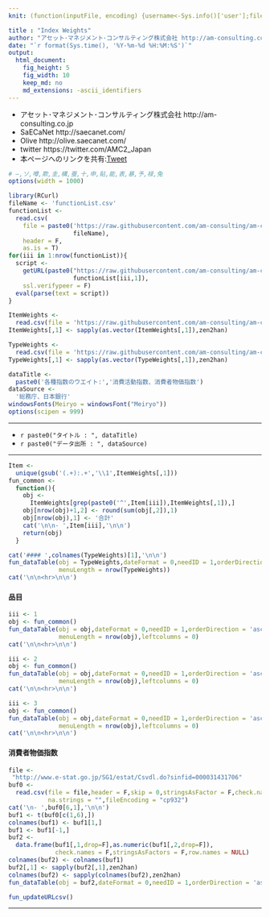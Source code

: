 ```yaml
---
knit: (function(inputFile, encoding) {username<-Sys.info()['user'];fileName<-'defaultPath.csv';pathToFile <-paste0('C:/Users/', username,'/Desktop/pathToCSV/');setwd(pathToFile);buf0<-read.csv(fileName,header = F,skip = 0,stringsAsFactor = F,check.names = F,fileEncoding = 'utf-8');timeStamp<-format(Sys.time(),'%Y%m%d%H%M%S');htmlName<-'IndexWeights';rmarkdown::render(inputFile, encoding = encoding, output_file = paste0('C:/Users/',username,buf0[2,1],'charts/','am-consulting.co.jp-',htmlName,'.html')) })

title : "Index Weights"
author: "アセット･マネジメント･コンサルティング株式会社 http://am-consulting.co.jp"
date: "`r format(Sys.time(), '%Y-%m-%d %H:%M:%S')`"
output: 
  html_document:
    fig_height: 5
    fig_width: 10
    keep_md: no
    md_extensions: -ascii_identifiers 
---
```

<link href="http://knowledgevault.saecanet.com/components/rmarkdown-html.css" rel="stylesheet">
<style>.main-container {max-width : 1000px;}</style>
<script src="http://knowledgevault.saecanet.com/components/JavascriptCode.js"></script>

- アセット･マネジメント･コンサルティング株式会社 http://am-consulting.co.jp
- SaECaNet http://saecanet.com/
- Olive http://olive.saecanet.com/
- twitter https://twitter.com/AMC2_Japan
- 本ページへのリンクを共有:<a href="https://twitter.com/share" class="twitter-share-button" data-via="AMC2_Japan" data-size="large">Tweet</a> <script>!function(d,s,id){var js,fjs=d.getElementsByTagName(s)[0],p=/^http:/.test(d.location)?'http':'https';if(!d.getElementById(id)){js=d.createElement(s);js.id=id;js.src=p+'://platform.twitter.com/widgets.js';fjs.parentNode.insertBefore(js,fjs);}}(document, 'script', 'twitter-wjs');</script>

```r
# ―,ソ,噂,欺,圭,構,蚕,十,申,貼,能,表,暴,予,禄,兔
options(width = 1000)
```

```r
library(RCurl)
fileName <- 'functionList.csv'
functionList <-
  read.csv(
    file = paste0('https://raw.githubusercontent.com/am-consulting/am-consulting.github.io/master/csv/',
                  fileName),
    header = F,
    as.is = T)
for(iii in 1:nrow(functionList)){
  script <- 
    getURL(paste0("https://raw.githubusercontent.com/am-consulting/am-consulting.github.io/master/",
                  functionList[iii,1]),
    ssl.verifypeer = F)
  eval(parse(text = script))
}
```

```r
ItemWeights <-
  read.csv(file = 'https://raw.githubusercontent.com/am-consulting/am-consulting.github.io/master/csv/csvData/NotTSdata/ConsumptionActivityIndexItemWeights.csv',header = T,fileEncoding = 'utf8')
ItemWeights[,1] <- sapply(as.vector(ItemWeights[,1]),zen2han)

TypeWeights <-
  read.csv(file = 'https://raw.githubusercontent.com/am-consulting/am-consulting.github.io/master/csv/csvData/NotTSdata/ConsumptionActivityIndexTypeWeights.csv',header = T,fileEncoding = 'utf8')
TypeWeights[,1] <- sapply(as.vector(TypeWeights[,1]),zen2han)
```

```r
dataTitle <- 
  paste0('各種指数のウエイト:','消費活動指数、消費者物価指数')
dataSource <- 
  '総務庁、日本銀行'
windowsFonts(Meiryo = windowsFont("Meiryo"))
options(scipen = 999)
```

***

- `r paste0("タイトル : ", dataTitle)`
- `r paste0("データ出所 : ", dataSource)`

***

```r
Item <- 
  unique(gsub('(.+):.+','\\1',ItemWeights[,1]))
fun_common <- 
  function(){
    obj <- 
      ItemWeights[grep(paste0('^',Item[iii]),ItemWeights[,1]),]
    obj[nrow(obj)+1,2] <- round(sum(obj[,2]),1)
    obj[nrow(obj),1] <- '合計'
    cat('\n\n- ',Item[iii],'\n\n')
    return(obj)
  }
```

```r
cat('#### ',colnames(TypeWeights)[1],'\n\n')
fun_dataTable(obj = TypeWeights,dateFormat = 0,needID = 1,orderDirection = 'asc',
              menuLength = nrow(TypeWeights))
cat('\n\n<hr>\n\n')
```

#### 品目

```r
iii <- 1
obj <- fun_common()
fun_dataTable(obj = obj,dateFormat = 0,needID = 1,orderDirection = 'asc',
              menuLength = nrow(obj),leftcolumns = 0)
cat('\n\n<hr>\n\n')
```

```r
iii <- 2
obj <- fun_common()
fun_dataTable(obj = obj,dateFormat = 0,needID = 1,orderDirection = 'asc',
              menuLength = nrow(obj),leftcolumns = 0)
cat('\n\n<hr>\n\n')
```

```r
iii <- 3
obj <- fun_common()
fun_dataTable(obj = obj,dateFormat = 0,needID = 1,orderDirection = 'asc',
              menuLength = nrow(obj),leftcolumns = 0)
cat('\n\n<hr>\n\n')
```

#### 消費者物価指数

```r
file <-
 "http://www.e-stat.go.jp/SG1/estat/Csvdl.do?sinfid=000031431706"
buf0 <-
  read.csv(file = file,header = F,skip = 0,stringsAsFactor = F,check.names = F,
           na.strings = "",fileEncoding = "cp932")
cat('\n- ',buf0[6,1],'\n\n')
buf1 <- t(buf0[c(1,6),])
colnames(buf1) <- buf1[1,]
buf1 <- buf1[-1,]
buf2 <-
  data.frame(buf1[,1,drop=F],as.numeric(buf1[,2,drop=F]),
             check.names = F,stringsAsFactors = F,row.names = NULL)
colnames(buf2) <- colnames(buf1)
buf2[,1] <- sapply(buf2[,1],zen2han)
colnames(buf2) <- sapply(colnames(buf2),zen2han)
fun_dataTable(obj = buf2,dateFormat = 0,needID = 1,orderDirection = 'asc',menuLength = 40,leftcolumns = 0)
```

```r
fun_updateURLcsv()
```

***
<script>MakeNegative()</script>
<script>
  (function(i,s,o,g,r,a,m){i['GoogleAnalyticsObject']=r;i[r]=i[r]||function(){
  (i[r].q=i[r].q||[]).push(arguments)},i[r].l=1*new Date();a=s.createElement(o),
  m=s.getElementsByTagName(o)[0];a.async=1;a.src=g;m.parentNode.insertBefore(a,m)
  })(window,document,'script','https://www.google-analytics.com/analytics.js','ga');

  ga('create', 'UA-3077339-5', 'auto');
  ga('send', 'pageview');

</script>
